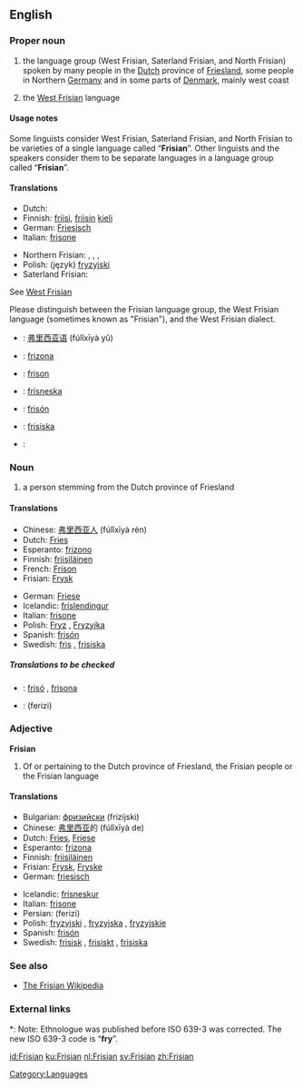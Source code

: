 {{wikipedia|dab=Frisian}}
==English==

===Proper noun===
{{en-proper noun}}

# the language group (West Frisian, Saterland Frisian, and North Frisian) spoken by many people in the [[Dutch]] province of [[Friesland]], some people in Northern [[Germany]] and in some parts of [[Denmark]], mainly west coast
# {{context|Netherlands}} the [[West Frisian]] language

====Usage notes====
Some linguists consider West Frisian, Saterland Frisian, and North Frisian to be varieties of a single language called “'''Frisian'''”.  Other linguists and the speakers consider them to be separate languages in a language group called “'''Frisian'''”.

====Translations====
{{trans-top|the Frisian language group}}
*Dutch: {{t+|nl|Fries|n}}
*Finnish: [[friisi]], [[friisi|friisin]] [[kieli]]
*German: [[Friesisch]] {{n}}
*Italian: [[frisone]]
{{trans-mid}}
*Northern Frisian: {{tø|frr|Frasch}}, {{tø|frr|Fresk}}, {{tø|frr|Freesk}}, {{tø|frr|Friisk}}
*Polish: (język) [[fryzyjski]] {{m}}
*Saterland Frisian: {{tø|frs|Fräisch}}
{{trans-bottom}}

{{trans-top|the West Frisian language}}
See [[West Frisian]]
{{trans-bottom}}

{{checktrans}}
Please distinguish between the Frisian language group, the West Frisian language (sometimes known as "Frisian"), and the West Frisian dialect.
*{{ttbc|Chinese}}: [[弗里西亚语]] (fúlǐxīyà yǔ)
*{{ttbc|Esperanto}}: [[frizona]]
*{{ttbc|French}}: [[frison]] {{m}}
*{{ttbc|Icelandic}}: [[frísneska]] {{f}}
*{{ttbc|Spanish}}: [[frisón]] {{m}}
*{{ttbc|Swedish}}: [[frisiska]] {{c}}
*{{ttbc|West Frisian}}: {{tø|fry|Frysk}}

===Noun===
{{en-noun}}

# a person stemming from the Dutch province of Friesland

====Translations====
{{trans-top|a person stemming from the Dutch province of Friesland}}
*Chinese: [[弗里西亚人]] (fúlǐxīyà rén)
*Dutch: [[Fries]] {{m}}
*Esperanto: [[frizono]]
*Finnish: [[friisiläinen]]
*French: [[Frison]] {{m}}
*Frisian: [[Frysk]] {{m}}
{{trans-mid}}
*German: [[Friese]] {{m}}
*Icelandic: [[fríslendingur]] {{m}}
*Italian: [[frisone]] {{m}}
*Polish: [[Fryz]] {{m}}, [[Fryzyjka]] {{f}}
*Spanish: [[frisón]] {{m}}
*Swedish: [[fris]] {{m}}, [[frisiska]] {{f}}
{{trans-bottom}}

=====Translations to be checked=====
{{checktrans}}
{{top}}
*{{ttbc|Catalan}}: [[frisó]] {{m}}, [[frisona]] {{f}}
{{mid}}
*{{ttbc|Persian}}: {{FAchar|[[فریزی]]}} (ferizi)
{{bottom}}

===Adjective===
'''Frisian'''

# Of or pertaining to the Dutch province of Friesland, the Frisian people or the Frisian language

====Translations====
{{top}}
*Bulgarian: [[фризийски]] (frizijski) {{m}}
*Chinese: [[弗里西亚]]的 (fúlǐxīyà de)
*Dutch: [[Fries]], [[Friese]]
*Esperanto: [[frizona]]
*Finnish: [[friisiläinen]]
*Frisian: [[Frysk]], [[Fryske]]
*German: [[friesisch]]
{{mid}}
*Icelandic: [[frísneskur]]
*Italian: [[frisone]]
*Persian: {{FAchar|[[فریزی]]}} (ferizi)
*Polish: [[fryzyjski]] {{m}}, [[fryzyjska]] {{f}}, [[fryzyjskie]] {{n}}
*Spanish: [[frisón]]
*Swedish: [[frisisk]] {{c}}, [[frisiskt]] {{n}}, [[frisiska]] {{p}}
{{bottom}}

===See also===
{{interwiktionary|code=fy}}
* [http://fy.wikipedia.org/wiki/Haadside The Frisian Wikipedia]

===External links===
{{ethnologue|lang=Northern Frisian|code=frr}}
{{ethnologue|lang=Western Frisian|code=fri}}
*: Note: Ethnologue was published before ISO 639-3 was corrected.  The new ISO 639-3 code is “'''fry'''”.

[[Category:Languages]]

[[id:Frisian]]
[[ku:Frisian]]
[[nl:Frisian]]
[[sv:Frisian]]
[[zh:Frisian]]